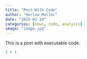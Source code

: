 ```yaml
---
title: "Post With Code"
author: "Harlow Malloc"
date: "2025-02-10"
categories: [news, code, analysis]
image: "image.jpg"
---
```


This is a post with executable code.

```r
1 + 1
```
